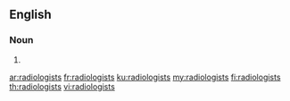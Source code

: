 ==English==

===Noun===
{{head|en|noun plural form}}

# {{plural of|radiologist|lang=en}}

[[ar:radiologists]]
[[fr:radiologists]]
[[ku:radiologists]]
[[my:radiologists]]
[[fi:radiologists]]
[[th:radiologists]]
[[vi:radiologists]]